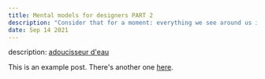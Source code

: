 ```yaml
---
title: Mental models for designers PART 2
description: "Consider that for a moment: everything we see around us is assumed to have had a cause and is contingent upon."
date: Sep 14 2021
---
```


description: [adoucisseur d'eau](https://www.ecocrystal.fr)

This is an example post. There's another one [here](/posts/example-post).
